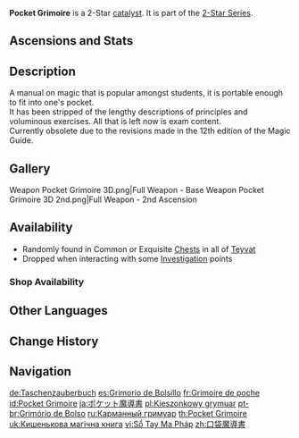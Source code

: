 {{Weapon Infobox
|title          = Pock&shy;et Gri&shy;moire
|id             = 14201
|image          = <gallery>
Weapon Pocket Grimoire.png|Base
Weapon Pocket Grimoire 2nd.png|2nd Ascension
</gallery>
|type           = Catalyst
|series         = 2-Star
|releaseDate    = 2020-09-28
|quality        = 2
|base_atk       = 33
|obtain         = Chests
|obtain2        = Investigation
|obtain3        = Shops
}}
{{Description|A carefully compiled notebook featuring the essentials needed to pass a magic exam.}}
'''Pocket Grimoire''' is a 2-Star [[catalyst]]. It is part of the [[2-Star Series]].

==Ascensions and Stats==
{{Weapon Ascensions and Stats
|ascendMat1 = Tile of Decarabian's Tower
|ascendMat2 = Debris of Decarabian's City
|ascendMat3 = Fragment of Decarabian's Epic
|bossMat1   = Heavy Horn
|bossMat2   = Black Bronze Horn
|commonMat1 = Damaged Mask
|commonMat2 = Stained Mask
}}

==Description==
A manual on magic that is popular amongst students, it is portable enough to fit into one's pocket.<br>
It has been stripped of the lengthy descriptions of principles and voluminous exercises. All that is left now is exam content.<br>
Currently obsolete due to the revisions made in the 12th edition of the Magic Guide.

==Gallery==
<gallery>
Weapon Pocket Grimoire 3D.png|Full Weapon - Base
Weapon Pocket Grimoire 3D 2nd.png|Full Weapon - 2nd Ascension
</gallery>

==Availability==
*Randomly found in Common or Exquisite [[Chests]] in all of [[Teyvat]]
*Dropped when interacting with some [[Investigation]] points

===Shop Availability===
{{Shop Availability}}

==Other Languages==
{{Other Languages
|en      = Pocket Grimoire
|zhs     = 口袋魔导书
|zhs_rm  = Kǒudài Módǎoshū
|zht     = 口袋魔導書
|zht_rm  = Kǒudài Módǎoshū
|zh_tl   = Pocket Magic Book
|ja      = ポケット魔導書
|ja_rm   = Poketto Madousho
|ja_tl   = Pocket Grimoire
|ko      = 포켓 주술서
|ko_tl   = Pocket Magic Book
|es      = Grimorio de Bolsillo
|es_tl   = Pocket Grimoire
|fr      = Grimoire de poche
|fr_tl   = Pocket Grimoire
|ru      = Карманный гримуар
|ru_tl   = Pocket Grimoire
|th      = Pocket Grimoire
|vi      = Sổ Tay Ma Pháp
|vi_tl   = Magic Handbook
|de      = Taschenzauberbuch
|de_tl   = Pocket Magic Edition
|de_note = {{de|Taschenbuch|lit=Pocket Book}} is a german word for {{w|pocket edition}}, which is a term used for books in a small format and a soft cover designed for easier portability, as opposed to traditional bigger hardcover books.
|id      = Pocket Grimoire
|pt      = Grimório de Bolso
|pt_tl   = Pocket Grimoire
|tr      = Büyü Cep Kitabı
|tr_tl   = Spell Bocket Book
|it      = Grimorio tascabile
|it_tl   = Pocket GrimoireS
}}

==Change History==
{{Change History|1.0}}

==Navigation==
{{Weapons by Series Navbox|series=2-Star}}
{{Weapon Navbox|Catalysts}}

[[de:Taschenzauberbuch]]
[[es:Grimorio de Bolsillo]]
[[fr:Grimoire de poche]]
[[id:Pocket Grimoire]]
[[ja:ポケット魔導書]]
[[pl:Kieszonkowy grymuar]]
[[pt-br:Grimório de Bolso]]
[[ru:Карманный гримуар]]
[[th:Pocket Grimoire]]
[[uk:Кишенькова магічна книга]]
[[vi:Sổ Tay Ma Pháp]]
[[zh:口袋魔導書]]